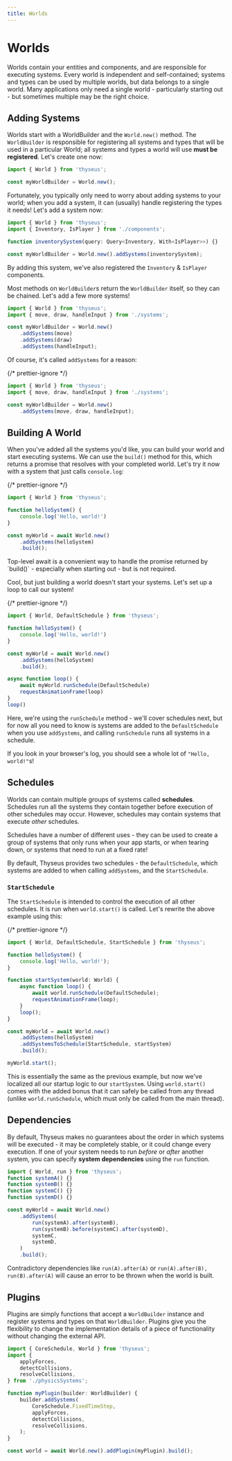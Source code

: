 ```yaml
---
title: Worlds
---
```



# Worlds

Worlds contain your entities and components, and are responsible for executing
systems. Every world is independent and self-contained; systems and types can be
used by multiple worlds, but data belongs to a single world. Many applications
only need a single world - particularly starting out - but sometimes multiple
may be the right choice.

## Adding Systems

Worlds start with a WorldBuilder and the `World.new()` method. The
`WorldBuilder` is responsible for registering all systems and types that will be
used in a particular World; all systems and types a world will use **must be
registered**. Let's create one now:

```ts
import { World } from 'thyseus';

const myWorldBuilder = World.new();
```

Fortunately, you typically only need to worry about adding systems to your
world; when you add a system, it can (usually) handle registering the types it
needs! Let's add a system now:

```ts {2,4}
import { World } from 'thyseus';
import { Inventory, IsPlayer } from './components';

function inventorySystem(query: Query<Inventory, With<IsPlayer>>) {}

const myWorldBuilder = World.new().addSystems(inventorySystem);
```

By adding this system, we've also registered the `Inventory` & `IsPlayer`
components.

Most methods on `WorldBuilder`s return the `WorldBuilder` itself, so they can be
chained. Let's add a few more systems!

```ts {5-7}
import { World } from 'thyseus';
import { move, draw, handleInput } from './systems';

const myWorldBuilder = World.new()
	.addSystems(move)
	.addSystems(draw)
	.addSystems(handleInput);
```

Of course, it's called `addSystems` for a reason:

{/* prettier-ignore */}
```ts {5}
import { World } from 'thyseus';
import { move, draw, handleInput } from './systems';

const myWorldBuilder = World.new()
	.addSystems(move, draw, handleInput);
```

## Building A World

When you've added all the systems you'd like, you can build your world and start
executing systems. We can use the `build()` method for this, which returns a
promise that resolves with your completed world. Let's try it now with a system
that just calls `console.log`:

{/* prettier-ignore */}
```ts {9}
import { World } from 'thyseus';

function helloSystem() {
	console.log('Hello, world!')
}

const myWorld = await World.new()
	.addSystems(helloSystem)
	.build();
```

<Callout type="note">
	Top-level await is a convenient way to handle the promise returned by
	`build()` - especially when starting out - but is not required.
</Callout>

Cool, but just building a world doesn't start your systems. Let's set up a loop
to call our system!

{/* prettier-ignore */}
```ts {11-15}
import { World, DefaultSchedule } from 'thyseus';

function helloSystem() {
	console.log('Hello, world!')
}

const myWorld = await World.new()
	.addSystems(helloSystem)
	.build();

async function loop() {
	await myWorld.runSchedule(DefaultSchedule)
	requestAnimationFrame(loop)
}
loop()
```

Here, we're using the `runSchedule` method - we'll cover schedules next, but for
now all you need to know is systems are added to the `DefaultSchedule` when you
use `addSystems`, and calling `runSchedule` runs all systems in a schedule.

If you look in your browser's log, you should see a whole lot of
`"Hello, world!"`s!

## Schedules

Worlds can contain multiple groups of systems called **schedules**. Schedules
run all the systems they contain together before execution of other schedules
may occur. However, schedules may contain systems that execute _other_
schedules.

Schedules have a number of different uses - they can be used to create a group
of systems that only runs when your app starts, or when tearing down, or systems
that need to run at a fixed rate!

By default, Thyseus provides two schedules - the `DefaultSchedule`, which
systems are added to when calling `addSystems`, and the `StartSchedule`.

### `StartSchedule`

The `StartSchedule` is intended to control the execution of all other schedules.
It is run when `world.start()` is called. Let's rewrite the above example using
this:

{/* prettier-ignore */}
```ts {11-15}
import { World, DefaultSchedule, StartSchedule } from 'thyseus';

function helloSystem() {
	console.log('Hello, world!');
}

function startSystem(world: World) {
	async function loop() {
		await world.runSchedule(DefaultSchedule);
		requestAnimationFrame(loop);
	}
	loop();
}

const myWorld = await World.new()
	.addSystems(helloSystem)
	.addSystemsToSchedule(StartSchedule, startSystem)
	.build();

myWorld.start();
```

This is essentially the same as the previous example, but now we've localized
all our startup logic to our `startSystem`. Using `world.start()` comes with the
added bonus that it can safely be called from any thread (unlike
`world.runSchedule`, which must only be called from the main thread).

## Dependencies

By default, Thyseus makes no guarantees about the order in which systems will be
executed - it may be completely stable, or it could change every execution. If
one of your system needs to run _before_ or _after_ another system, you can
specify **system dependencies** using the `run` function.

```ts {9,10}
import { World, run } from 'thyseus';
function systemA() {}
function systemB() {}
function systemC() {}
function systemD() {}

const myWorld = await World.new()
	.addSystems(
		run(systemA).after(systemB),
		run(systemB).before(systemC).after(systemD),
		systemC,
		systemD,
	)
	.build();
```

Contradictory dependencies like `run(A).after(A)` or
`run(A).after(B), run(B).after(A)` will cause an error to be thrown when the
world is built.

## Plugins

Plugins are simply functions that accept a `WorldBuilder` instance and register
systems and types on that `WorldBuilder`. Plugins give you the flexibility to
change the implementation details of a piece of functionality without changing
the external API.

```ts
import { CoreSchedule, World } from 'thyseus';
import {
	applyForces,
	detectCollisions,
	resolveCollisions,
} from './physicsSystems';

function myPlugin(builder: WorldBuilder) {
	builder.addSystems(
		CoreSchedule.FixedTimeStep,
		applyForces,
		detectCollisions,
		resolveCollisions,
	);
}

const world = await World.new().addPlugin(myPlugin).build();
```
